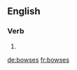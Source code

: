 
==English==

===Verb===
{{head|en}}

# {{en-third-person singular of|bowse}}

[[de:bowses]]
[[fr:bowses]]